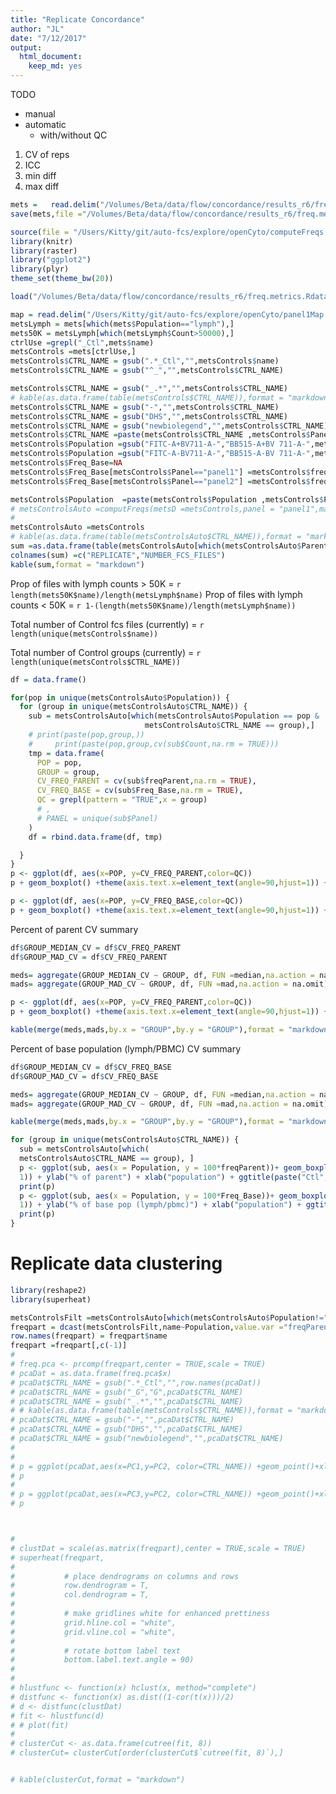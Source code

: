 ```yaml
---
title: "Replicate Concordance"
author: "JL"
date: "7/12/2017"
output: 
  html_document: 
    keep_md: yes
---
```


TODO 

- manual
- automatic
  - with/without QC
  
1. CV of reps
2. ICC
3. min diff
4. max diff
  
```r
mets =   read.delim("/Volumes/Beta/data/flow/concordance/results_r6/freq.metrics.txt",stringsAsFactors = FALSE,sep = "\t") 
save(mets,file ="/Volumes/Beta/data/flow/concordance/results_r6/freq.metrics.Rdata" )

```

```r
source(file = "/Users/Kitty/git/auto-fcs/explore/openCyto/computeFreqs.R")
library(knitr)
library(raster)
library("ggplot2")
library(plyr)
theme_set(theme_bw(20))

load("/Volumes/Beta/data/flow/concordance/results_r6/freq.metrics.Rdata")
```

```r
map = read.delim("/Users/Kitty/git/auto-fcs/explore/openCyto/panel1Map.txt",stringsAsFactors = FALSE,sep = "\t") 
metsLymph = mets[which(mets$Population=="lymph"),]
mets50K = metsLymph[which(metsLymph$Count>50000),]
ctrlUse =grepl("_Ctl",mets$name)
metsControls =mets[ctrlUse,]
metsControls$CTRL_NAME = gsub(".*_Ctl","",metsControls$name)
metsControls$CTRL_NAME = gsub("^_","",metsControls$CTRL_NAME)

metsControls$CTRL_NAME = gsub("_.*","",metsControls$CTRL_NAME)
# kable(as.data.frame(table(metsControls$CTRL_NAME)),format = "markdown")
metsControls$CTRL_NAME = gsub("-","",metsControls$CTRL_NAME)
metsControls$CTRL_NAME = gsub("DHS","",metsControls$CTRL_NAME)
metsControls$CTRL_NAME = gsub("newbiolegend","",metsControls$CTRL_NAME)
metsControls$CTRL_NAME =paste(metsControls$CTRL_NAME ,metsControls$Panel,"QC",metsControls$QC,sep="_" )
metsControls$Population =gsub("FITC-A+BV711-A-","BB515-A+BV 711-A-",metsControls$Population,fixed = TRUE)
metsControls$Population =gsub("FITC-A-BV711-A-","BB515-A-BV 711-A-",metsControls$Population,fixed = TRUE)
metsControls$Freq_Base=NA
metsControls$Freq_Base[metsControls$Panel=="panel1"] =metsControls$freq_lymph[metsControls$Panel=="panel1"]
metsControls$Freq_Base[metsControls$Panel=="panel2"] =metsControls$freq_PBMC[metsControls$Panel=="panel2"]

metsControls$Population  =paste(metsControls$Population ,metsControls$Panel ,sep="_" )
# metsControlsAuto =computFreqs(metsD =metsControls,panel = "panel1",map = map,basePop = "lymph",QC = "FALSE" )
# 
metsControlsAuto =metsControls
# kable(as.data.frame(table(metsControlsAuto$CTRL_NAME)),format = "markdown")
sum =as.data.frame(table(metsControlsAuto[which(metsControlsAuto$Parent=="root"),]$CTRL_NAME))
colnames(sum) =c("REPLICATE","NUMBER_FCS_FILES")
kable(sum,format = "markdown")

```


Prop of  files with lymph counts > 50K  = `r length(mets50K$name)/length(metsLymph$name)`
Prop of  files with lymph counts < 50K  = `r 1-(length(mets50K$name)/length(metsLymph$name))`

Total number of Control fcs files (currently) = `r length(unique(metsControls$name))`

Total number of Control groups (currently) = `r length(unique(metsControls$CTRL_NAME))`

```r


df = data.frame()

for(pop in unique(metsControlsAuto$Population)) {
  for (group in unique(metsControlsAuto$CTRL_NAME)) {
    sub = metsControlsAuto[which(metsControlsAuto$Population == pop &
                              metsControlsAuto$CTRL_NAME == group),]
    # print(paste(pop,group,))
    #     print(paste(pop,group,cv(sub$Count,na.rm = TRUE)))
    tmp = data.frame(
      POP = pop,
      GROUP = group,
      CV_FREQ_PARENT = cv(sub$freqParent,na.rm = TRUE),
      CV_FREQ_BASE = cv(sub$Freq_Base,na.rm = TRUE),
      QC = grepl(pattern = "TRUE",x = group)
      # ,
      # PANEL = unique(sub$Panel)
    )
    df = rbind.data.frame(df, tmp)

  }
}
p <- ggplot(df, aes(x=POP, y=CV_FREQ_PARENT,color=QC))
p + geom_boxplot() +theme(axis.text.x=element_text(angle=90,hjust=1)) +ylab("CV Group (freq parent)")+xlab("population") +facet_grid(QC ~ .)

p <- ggplot(df, aes(x=POP, y=CV_FREQ_BASE,color=QC))
p + geom_boxplot() +theme(axis.text.x=element_text(angle=90,hjust=1)) +ylab("CV Group (freq lymph/pbmc)")+xlab("population")+facet_grid(QC ~ .)

```

Percent of parent CV summary

```r
df$GROUP_MEDIAN_CV = df$CV_FREQ_PARENT
df$GROUP_MAD_CV = df$CV_FREQ_PARENT

meds= aggregate(GROUP_MEDIAN_CV ~ GROUP, df, FUN =median,na.action = na.omit)
mads= aggregate(GROUP_MAD_CV ~ GROUP, df, FUN =mad,na.action = na.omit)

p <- ggplot(df, aes(x=POP, y=CV_FREQ_PARENT,color=QC))
p + geom_boxplot() +theme(axis.text.x=element_text(angle=90,hjust=1)) +ylab("CV Group (freq parent)")+xlab("population") +facet_grid(QC ~ .)

kable(merge(meds,mads,by.x = "GROUP",by.y = "GROUP"),format = "markdown")

```


Percent of base population (lymph/PBMC) CV summary

```r
df$GROUP_MEDIAN_CV = df$CV_FREQ_BASE
df$GROUP_MAD_CV = df$CV_FREQ_BASE

meds= aggregate(GROUP_MEDIAN_CV ~ GROUP, df, FUN =median,na.action = na.omit)
mads= aggregate(GROUP_MAD_CV ~ GROUP, df, FUN =mad,na.action = na.omit)

kable(merge(meds,mads,by.x = "GROUP",by.y = "GROUP"),format = "markdown")

for (group in unique(metsControlsAuto$CTRL_NAME)) {
  sub = metsControlsAuto[which(
  metsControlsAuto$CTRL_NAME == group), ]
  p <- ggplot(sub, aes(x = Population, y = 100*freqParent))+ geom_boxplot() + theme(axis.text.x = element_text(angle = 90, hjust =
  1)) + ylab("% of parent") + xlab("population") + ggtitle(paste("Ctl",group,"n =",length(unique(sub$name))))
  print(p)
  p <- ggplot(sub, aes(x = Population, y = 100*Freq_Base))+ geom_boxplot() + theme(axis.text.x = element_text(angle = 90, hjust =
  1)) + ylab("% of base pop (lymph/pbmc)") + xlab("population") + ggtitle(paste("Ctl",group,"n =",length(unique(sub$name))))
  print(p)
}


```

# Replicate data clustering


```r

library(reshape2)
library(superheat)

metsControlsFilt =metsControlsAuto[which(metsControlsAuto$Population!="boundary"),]
freqpart = dcast(metsControlsFilt,name~Population,value.var ="freqParent" )
row.names(freqpart) = freqpart$name
freqpart =freqpart[,c(-1)]
# 
# freq.pca <- prcomp(freqpart,center = TRUE,scale = TRUE) 
# pcaDat = as.data.frame(freq.pca$x)
# pcaDat$CTRL_NAME = gsub(".*_Ctl","",row.names(pcaDat))
# pcaDat$CTRL_NAME = gsub("_G","G",pcaDat$CTRL_NAME)
# pcaDat$CTRL_NAME = gsub("_.*","",pcaDat$CTRL_NAME)
# # kable(as.data.frame(table(metsControls$CTRL_NAME)),format = "markdown")
# pcaDat$CTRL_NAME = gsub("-","",pcaDat$CTRL_NAME)
# pcaDat$CTRL_NAME = gsub("DHS","",pcaDat$CTRL_NAME)
# pcaDat$CTRL_NAME = gsub("newbiolegend","",pcaDat$CTRL_NAME)
# 
# 
# p = ggplot(pcaDat,aes(x=PC1,y=PC2, color=CTRL_NAME)) +geom_point()+xlab("PC1")+ylab("PC2")
# p 
# 
# p = ggplot(pcaDat,aes(x=PC3,y=PC2, color=CTRL_NAME)) +geom_point()+xlab("PC3")+ylab("PC2")
# p 



# 
# clustDat = scale(as.matrix(freqpart),center = TRUE,scale = TRUE)
# superheat(freqpart, 
# 
#           # place dendrograms on columns and rows 
#           row.dendrogram = T, 
#           col.dendrogram = T,
#           
#           # make gridlines white for enhanced prettiness
#           grid.hline.col = "white",
#           grid.vline.col = "white",
#           
#           # rotate bottom label text
#           bottom.label.text.angle = 90)
# 
# 
# hlustfunc <- function(x) hclust(x, method="complete")
# distfunc <- function(x) as.dist((1-cor(t(x)))/2)
# d <- distfunc(clustDat)
# fit <- hlustfunc(d)
# # plot(fit)
# 
# clusterCut <- as.data.frame(cutree(fit, 8))
# clusterCut= clusterCut[order(clusterCut$`cutree(fit, 8)`),] 


# kable(clusterCut,format = "markdown")

```